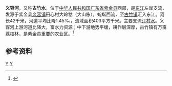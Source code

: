{{Infobox River
  | river_name      = 义容河
  | image_name      =
  | image_size      = 
  | caption         = 
  | origin          = [[广东省|广东省]][[紫金县|紫金县]][[义容镇|义容镇]]大岭牯
  | mouth           = 广东省紫金县[[古竹镇|古竹镇]][[东江|东江]]
  | basin_countries = 广东省紫金县
  | length          = 46 km
  | elevation       = 
  | mouth_elevation = 
  | discharge       = 11.9 m<sup>3</sup>/s
  | watershed       = 403 km<sup>2</sup>
}}
'''义容河'''，又称'''古竹水'''，位于[[中华人民共和国|中华人民共和国]][[广东省|广东省]][[紫金县|紫金县]]西部，是[[东江|东江]]左岸支流，发源于紫金县[[义容镇|义容镇]]田心村大岭牯（大山栋），蜿蜒西流，至[[古竹镇|古竹镇]]汇入东江。河长42千米，河道平均比降1.45‰，流域面积403平方千米。主要支流[[汀村水|汀村水]]。义容河上游河道比降大，富水力资源；中下游地势平缓，耕作层深厚，古竹镇有万亩[[荔枝|荔枝]]林，是紫金县重要的农业区。<ref name="中国河湖大典">{{cite book zh |author=《[[中国河湖大典|中国河湖大典]]》编纂委员会 |title=《中国河湖大典·珠江卷》 |format=M |edition=1 |location=北京 |publisher=中国水利水电出版社 |date=2013年1月 |pages=270页 |id= ISBN 978-7-5170-0561-2}}</ref>

==参考资料==
{{reflist}}

[[Category:东江水系|Y]]
[[Category:广东河流|Y]]
{{GD-stub}}
{{china-river-stub}}